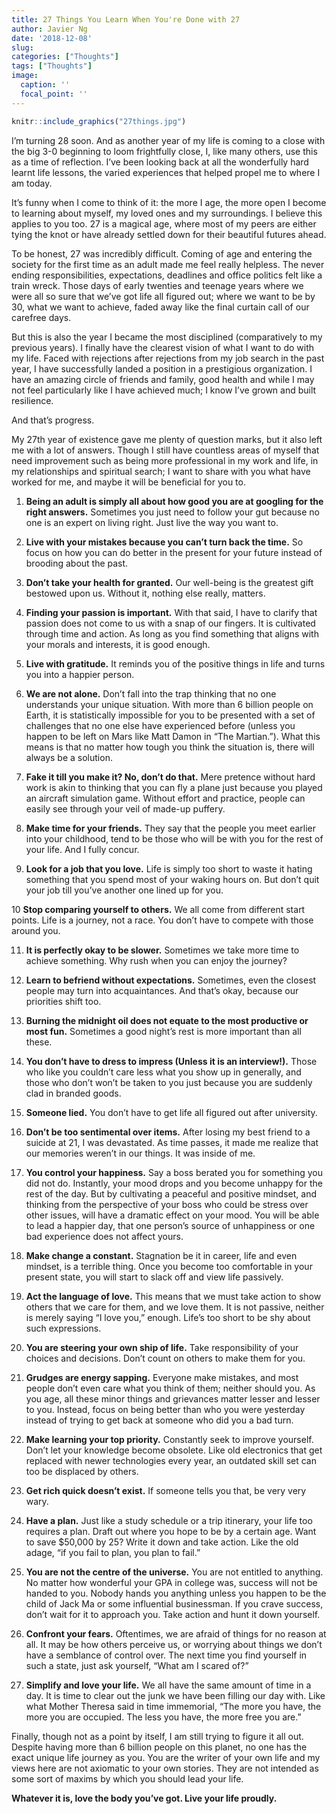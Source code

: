 ```yaml
---
title: 27 Things You Learn When You're Done with 27
author: Javier Ng
date: '2018-12-08'
slug: 
categories: ["Thoughts"]
tags: ["Thoughts"]
image:
  caption: ''
  focal_point: ''
---
```


```r
knitr::include_graphics("27things.jpg")
```

I’m turning 28 soon. And as another year of my life is coming to a close with the big 3-0 beginning to loom frightfully close, I, like many others, use this as a time of reflection. I’ve been looking back at all the wonderfully hard learnt life lessons, the varied experiences that helped propel me to where I am today. 

It’s funny when I come to think of it: the more I age, the more open I become to learning about myself, my loved ones and my surroundings. I believe this applies to you too. 27 is a magical age, where most of my peers are either tying the knot or have already settled down for their beautiful futures ahead. 

To be honest, 27 was incredibly difficult. Coming of age and entering the society for the first time as an adult made me feel really helpless. The never ending responsibilities, expectations, deadlines and office politics felt like a train wreck. Those days of early twenties and teenage years where we were all so sure that we’ve got life all figured out; where we want to be by 30, what we want to achieve, faded away like the final curtain call of our carefree days. 

But this is also the year I became the most disciplined (comparatively to my previous years). I finally have the clearest vision of what I want to do with my life. Faced with rejections after rejections from my job search in the past year, I have successfully landed a position in a prestigious organization. I have an amazing circle of friends and family, good health and while I may not feel particularly like I have achieved much; I know I’ve grown and built resilience. 

And that’s progress. 

My 27th year of existence gave me plenty of question marks, but it also left me with a lot of answers. Though I still have countless areas of myself that need improvement such as being more professional in my work and life, in my relationships and spiritual search; I want to share with you what have worked for me, and maybe it will be beneficial for you to. 

1. **Being an adult is simply all about how good you are at googling for the right answers.** Sometimes you just need to follow your gut because no one is an expert on living right. Just live the way you want to.

2. **Live with your mistakes because you can’t turn back the time.** So focus on how you can do better in the present for your future instead of brooding about the past.

3. **Don’t take your health for granted.** Our well-being is the greatest gift bestowed upon us. Without it, nothing else really, matters.

4. **Finding your passion is important.** With that said, I have to clarify that passion does not come to us with a snap of our fingers. It is cultivated through time and action. As long as you find something that aligns with your morals and interests, it is good enough.

5. **Live with gratitude.** It reminds you of the positive things in life and turns you into a happier person. 

6. **We are not alone.** Don’t fall into the trap thinking that no one understands your unique situation. With more than 6 billion people on Earth, it is statistically impossible for you to be presented with a set of challenges that no one else have experienced before (unless you happen to be left on Mars like Matt Damon in “The Martian.”). What this means is that no matter how tough you think the situation is, there will always be a solution. 

7. **Fake it till you make it? No, don't do that.** Mere pretence without hard work is akin to thinking that you can fly a plane just because you played an aircraft simulation game. Without effort and practice, people can easily see through your veil of made-up puffery.

8. **Make time for your friends.** They say that the people you meet earlier into your childhood, tend to be those who will be with you for the rest of your life. And I fully concur.

9. **Look for a job that you love.** Life is simply too short to waste it hating something that you spend most of your waking hours on. But don’t quit your job till you’ve another one lined up for you. 

10 **Stop comparing yourself to others.** We all come from different start points. Life is a journey, not a race. You don’t have to compete with those around you. 

11. **It is perfectly okay to be slower.** Sometimes we take more time to achieve something. Why rush when you can enjoy the journey? 

12. **Learn to befriend without expectations.** Sometimes, even the closest people may turn into acquaintances. And that’s okay, because our priorities shift too. 

13. **Burning the midnight oil does not equate to the most productive or most fun.** Sometimes a good night’s rest is more important than all these. 

14. **You don’t have to dress to impress (Unless it is an interview!).** Those who like you couldn’t care less what you show up in generally, and those who don’t won’t be taken to you just because you are suddenly clad in branded goods. 

15. **Someone lied.** You don’t have to get life all figured out after university. 

16. **Don’t be too sentimental over items.** After losing my best friend to a suicide at 21, I was devastated. As time passes, it made me realize that our memories weren't in our things. It was inside of me.

17. **You control your happiness.** Say a boss berated you for something you did not do. Instantly, your mood drops and you become unhappy for the rest of the day. But by cultivating a peaceful and positive mindset, and thinking from the perspective of your boss who could be stress over other issues, will have a dramatic effect on your mood. You will be able to lead a happier day, that one person’s source of unhappiness or one bad experience does not affect yours. 
18. **Make change a constant.** Stagnation be it in career, life and even mindset, is a terrible thing. Once you become too comfortable in your present state, you will start to slack off and view life passively. 

19. **Act the language of love.** This means that we must take action to show others that we care for them, and we love them. It is not passive, neither is merely saying “I love you,” enough. Life’s too short to be shy about such expressions.

20. **You are steering your own ship of life.** Take responsibility of your choices and decisions. Don’t count on others to make them for you. 

21. **Grudges are energy sapping.** Everyone make mistakes, and most people don’t even care what you think of them; neither should you. As you age, all these minor things and grievances matter lesser and lesser to you. Instead, focus on being better than who you were yesterday instead of trying to get back at someone who did you a bad turn. 

22. **Make learning your top priority.** Constantly seek to improve yourself. Don’t let your knowledge become obsolete. Like old electronics that get replaced with newer technologies every year, an outdated skill set can too be displaced by others. 

23. **Get rich quick doesn’t exist.** If someone tells you that, be very very wary. 

24. **Have a plan.** Just like a study schedule or a trip itinerary, your life too requires a plan. Draft out where you hope to be by a certain age. Want to save $50,000 by 25? Write it down and take action. Like the old adage, “if you fail to plan, you plan to fail.”

25. **You are not the centre of the universe.** You are not entitled to anything. No matter how wonderful your GPA in college was, success will not be handed to you. Nobody hands you anything unless you happen to be the child of Jack Ma or some influential businessman. If you crave success, don’t wait for it to approach you. Take action and hunt it down yourself. 

26. **Confront your fears.** Oftentimes, we are afraid of things for no reason at all. It may be how others perceive us, or worrying about things we don’t have a semblance of control over. The next time you find yourself in such a state, just ask yourself, “What am I scared of?”

27. **Simplify and love your life.** We all have the same amount of time in a day. It is time to clear out the junk we have been filling our day with. Like what Mother Theresa said in time immemorial, “The more you have, the more you are occupied. The less you have, the more free you are.”

Finally, though not as a point by itself, I am still trying to figure it all out. Despite having more than 6 billion people on this planet, no one has the exact unique life journey as you. You are the writer of your own life and my views here are not axiomatic to your own stories. They are not intended as some sort of maxims by which you should lead your life. 

**Whatever it is, love the body you’ve got. Live your life proudly.**


